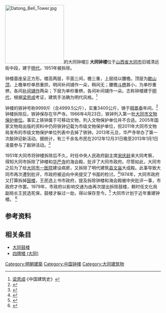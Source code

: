 [[File:Datong_Bell_Tower.jpg|190px]]的大同钟楼]]
'''大同钟楼'''位于[[山西省|山西省]][[大同市|大同市]]旧城清远街中段，建于[[明代|明代]]。1951年被拆除。

钟楼基座呈正方形。楼高两层，平面三间，檐三重，上层绕以腰檐。顶层为[[歇山顶|歇山顶]]，上檐单杪单昂重拱，明间补间铺作一朵，稍间无；腰檐[[斗栱|斗栱]]甚小，为单杪重栱，各间[[补间铺作|补间铺作]]两朵；下层为单杪重栱，各间补间铺作一朵。志称钟楼建于[[明代|明代]]，根据[[梁思成|梁思成]]考证，建筑手法确为明代风格。<ref>[[梁思成|梁思成]]·《中国建筑史》</ref>

钟楼的铁钟号称9999斤（合4999.5公斤），实重3400公斤，铸于[[明|明]][[景泰|景泰]]年间。<ref>{{cite news|author=姚斌|title=让新年钟声在大同敲响|url=http://npaper.dtnews.cn/File/dtrb/2010-12-17/20101217101427.htm?id=3099|accessdate=2013-01-08|newspaper=大同新闻网|date=2010-12-17}}{{dead link|date=2017年12月 |bot=InternetArchiveBot |fix-attempted=yes }}</ref> 钟楼拆除后，铁钟保存在华严寺。1966年4月23日，铁钟列入第一批[[大同市文物保护单位|大同市文物保护单位]]。事实上铁钟属于可移动文物，列入文物保护单位并不合适。2005年国家文物局出版的资料中仍将铁钟记载为市级文物保护单位，但2011年大同市文物局发布的市级文物保护单位列表中去掉了铁钟。2013年元旦，华严寺举办了第一次敲钟迎新活动。据统计，有三千余名市民在2012年12月31日晚至2013年1月1日凌晨参与了敲钟活动。<ref>{{cite news|title=三千余市民敲钟祈福迎新年|url=http://npaper.dtnews.cn/File/dtrb/2013-1-4/20130104120630.htm?id=87123|accessdate=2013-01-08|newspaper=大同新闻网|date=2013-01-04}}{{dead link|date=2017年12月 |bot=InternetArchiveBot |fix-attempted=yes }}</ref>

1951年大同市将钟楼拆除后不久，时任中央人民政府副主席[[宋庆龄|宋庆龄]]来大同考察，得知大同市拆除了钟楼和[[大同华严寺|华严寺]]的海会殿，批评了大同市政府。尽管如此，大同市之后为了给[[大同市一医院|大同市一医院]]建设病房，又拆除了明代建筑[[大同县文庙|县文庙]]大成殿。此事导致大同市再次遭到批评，市政府被迫向中央提交了书面的检讨。<ref>{{cite news|title=拆毁钟楼受到国家批评|url=http://npaper.dtnews.cn/File/dtrb/2012-2-21/20120220095054.htm?id=50690|accessdate=2013-01-08|newspaper=大同新闻网|date=2012-02-20}}{{dead link|date=2017年12月 |bot=InternetArchiveBot |fix-attempted=yes }}</ref>1974年，大同市政府又打算拆掉[[大同鼓楼|鼓楼]]，王民选上书市政府，提及拆除钟楼和海会殿被中央批评一事，市政府才作罢。1979年，市政府以影响交通为由再次提出拆除鼓楼，赖时任文化局副局长王民选死保，鼓楼才躲过一劫，得以保存至今。<ref>{{cite news|title=名城大同 实至名归|url=http://npaper.dtnews.cn/File/dtrb/2012-2-14/20120213101537.htm?id=49784|accessdate=2013-01-08|newspaper=大同新闻网|date=2012-02-23}}{{dead link|date=2017年12月 |bot=InternetArchiveBot |fix-attempted=yes }}</ref> 大同市计划于近年重建钟楼。 <ref>{{cite news|title=四牌楼、钟楼将恢复重建|url=http://npaper.dtnews.cn/File/dtrb/2012-2-21/20120220094958.htm?id=50689|accessdate=2013-01-08|newspaper=大同新闻网|date=2012-02-20}}{{dead link|date=2017年12月 |bot=InternetArchiveBot |fix-attempted=yes }}</ref>

==参考资料==
{{reflist}}

==相关条目==
*[[大同鼓楼|大同鼓楼]]
*[[四牌楼_(大同)|四牌楼 (大同)]]

{{coord|40|5|32.3|N|113|17|32.5|E|type:landmark|display=title}}
[[Category:明朝建築|Category:明朝建築]]
[[Category:中国钟楼|Category:中国钟楼]]
[[Category:大同建筑物|Category:大同建筑物]]